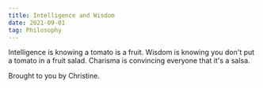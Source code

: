 ```yaml
---
title: Intelligence and Wisdom
date: 2021-09-01
tag: Philosophy
---
```


Intelligence is knowing a tomato is a fruit. Wisdom is knowing you don't put a
tomato in a fruit salad. Charisma is convincing everyone that it's a salsa.

Brought to you by Christine.
